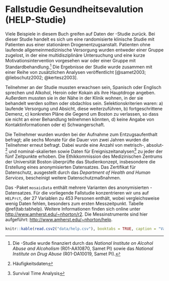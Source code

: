 # Fallstudie Gesundheitsevalution (HELP-Studie) {#HELPstudie}

Viele Beispiele in diesem Buch greifen auf Daten der \textsc{HELP}-Studie zurück. Bei dieser Studie handelt es sich um eine randomisierte klinische Studie mit Patienten aus einer stationären Drogenentzugsanstalt. Patienten ohne laufende allgemeinmedizinische Versorgung wurden entweder einer Gruppe zugelost, in der eine multidisziplinäre Untersuchung und eine kurze Motivationsintervention vorgesehen war oder einer Gruppe mit Standardbehandlung.^[Die \textsc{HELP}-Studie wurde finanziert durch das *National Institute on Alcohol Abuse and Alcoholism* (R01-AA10870, Samet PI) sowie das *National Institute on Drug Abuse* (R01-DA10019, Samet PI).] Die Ergebnisse der Studie wurde zusammen mit einer Reihe von zusätzlichen Analysen veröffentlicht [@samet2003; @liebschutz2002; @kertesz2003].

Teilnehmer an der Studie mussten erwachsen sein, Spanisch oder Englisch sprechen und Alkohol, Heroin oder Kokain als ihre Hauptdroge angeben. Außerdem mussten sie in der Nähe in der Klinik wohnen, in der sie behandelt werden sollten oder obdachlos sein. Selektionskriterien waren: a) laufende Versorgung und Absicht, diese weiterzuführen, b) fortgeschrittene Demenz, c) konkreten Pläne die Gegend um Boston zu verlassen, so dass sie nicht an einer Behandlung teilnehmen könnten, d) keine Angabe von Kontaktinformationen oder e) Schwangerschaft.

Die Teilnehmer wurden wurden bei der Aufnahme zum Entzugsaufenthalt befragt; alle sechs Monate für die Dauer von zwei Jahren wurden die Teilnehmer erneut befragt. Dabei wurde eine Anzahl von metrisch-, absolut-^[Häufigkeitsdaten] und nominal-skalierten sowie Daten für Ereigniszeitanalysen^[Survival Time Analysis] zu jeder der fünf Zeitpunkte erhoben. Die Ethikkommission des  Medizinischen Zentrums der Universität Boston überprüfte das Studienkonzept, insbesondere die Erstellung eines anonymisierten Datensatzes. Das Zertifikat für Datenschutz, ausgestellt durch das *Department of Health and Human Services*, bescheinigt weitere Datenschutzmaßnahmen. 

Das \textsf{R}-Paket `mosaicData` enthält mehrere Varianten des anonymisierten  \textsc{HELP}-Datensatzes. Für die vorliegende Fallstudie konzentrieren wir uns auf `HELPrct`, der 27 Variablen zu 453 Personen enthält, wobei vergleichsweise wenig Daten fehlen, besonders zum ersten Messzeitpunkt. Tabelle \@ref(tab:tabhelp). Weitere Informationen finden sich online unter [http://www.amherst.edu/~nhorton/r2](http://www.amherst.edu/~nhorton/r2). Die Messinstrumente sind hier aufgeführt: [http://www.amherst.edu/~nhorton/help](http://www.amherst.edu/~nhorton/help).


```r
knitr::kable(read.csv2("data/help.csv"), booktabs = TRUE, caption = "Variablen des Datensatzes zur HELP-Studie")
```


